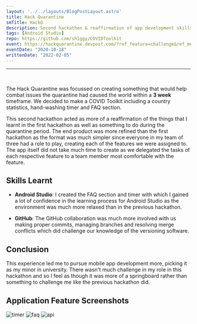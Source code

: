 ```yaml
---
layout: '../../layouts/BlogPostLayout.astro'
title: Hack Quarantine
smTitle: HackQ
description: Second hackathon & reaffirmation of app development skills
tags: [Android Studio]
repo: https://github.com/sh1ggy/COVIDToolkit
event: https://hackquarantine.devpost.com/?ref_feature=challenge&ref_medium=discover
eventDate: "2020-10-18"
writtenDate: "2022-02-05"
---
```

--- 
<br/>

The Hack Quarantine was focussed on creating something that would help combat issues the quarantine had caused the world within a **3 week** timeframe. We decided to make a COVID Toolkit including a country statistics, hand-washing timer and FAQ section.   

This second hackathon acted as more of a reaffirmation of the things that I learnt in the first hackathon as well as something to do during the quarantine period. The end product was more refined than the first hackathon as the format was much simpler since everyone in my team of three had a role to play, creating each of the features we were assigned to. The app itself did not take much time to create as we delegated the tasks of each respective feature to a team member most comfortable with the feature.

## Skills Learnt	
 - **Android Studio**: I created the FAQ section and timer with which I gained a lot of confidence in the learning process for Android Studio as the environment was much more relaxed than in the previous hackathon. 
  
 - **GitHub**: The GitHub collaboration was much more involved with us making proper commits, managing branches and resolving merge conflicts which did challenge our knowledge of the versioning software. 

## Conclusion
This experience led me to pursue mobile app development more, picking it as my minor in university. There wasn't much challenge in my role in this hackathon and so I feel as though it was more of a springboard rather than something to challenge me like the previous hackathon did. 

## Application Feature Screenshots
![](/blog/HackQ/timer.png "timer")
![](/blog/HackQ/faq.png "faq")
![](/blog/HackQ/api.png "api")